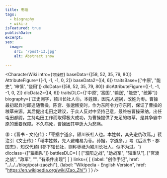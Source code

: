 ```yaml
---
title: 枣祗
tags:
  - biography
  - wiki-z
isFeatured: true
publishDate:
excerpt:
seo:
  image:
    src: '/post-13.jpg'
    alt: Abstract snow

---
```



<CharacterWiki
  intro={`可操控`}
  baseData={[58, 52, 35, 79, 80]}
  AttributeFigure={[-1, -1, -1, 0, 2]}
  baseData2={[4, 6]}
  traitsBase={['中原', "能吏", '审慎', '饶用']}
  dlcData={[58, 52, 35, 79, 80]}
  dlcAttributeFigure={[-1, -1, -1, 0, 2]}
  dlcData2={[4, 6]}
  traitsDLC={['中原', '富国', '输送', "能吏", "统筹"]}
  biography={`正史阙字，颍川长社人㊟。本姓棘，因先人避祸，改姓为枣。曹操最初起兵时即追随曹操，陈宫、张邈叛变时，作为东阿令力守东阿，保证了曹操的粮草来源。其后提出屯田之建议，于众人反对中坚持己意，最终被曹操采纳，出任屯田都尉，主持屯田工作而取得极大成功，为曹操提供了充足的粮草，是其争霸中原的重要保障。不久病死，曹操因其早逝大为悲痛。

㊟：《晋书・文苑传》：「枣据字道彦，颍川长社人也。本姓棘，其先避仇改焉。」裴注引《文士传》：「祗本姓棘，先人避难易为枣。孙据，字道彦。」考《后汉书・郡国志》，知汉代颍川郡下辖长社，则称枣祗为颍川长社人，似不为过。`}
  dlcclass={["辎重队"]}
  battlesDLC={
    [
      ["濮阳之战", "助战军", "辎重队"],
      ["官渡之战", "敌军", "", "有条件出现"]
    ]
  }
  links={
    [
      {label: "创作手记", href: "../../../blog/post-zaozhi"},
      {label: "Wikipedia - English Version", href: "https://en.wikipedia.org/wiki/Zao_Zhi"}
    ]
  }
/>
